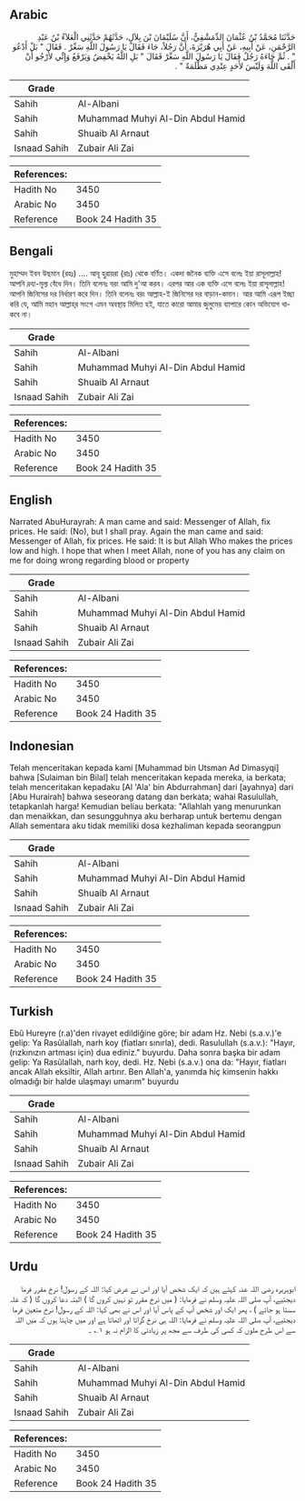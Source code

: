 ## Arabic


<div dir="rtl" lang="ar" style={{fontSize:'larger',backgroundColor:'#f8f9fa',padding:20}}>
حَدَّثَنَا مُحَمَّدُ بْنُ عُثْمَانَ الدِّمَشْقِيُّ، أَنَّ سُلَيْمَانَ بْنَ بِلاَلٍ، حَدَّثَهُمْ حَدَّثَنِي الْعَلاَءُ بْنُ عَبْدِ الرَّحْمَنِ، عَنْ أَبِيهِ، عَنْ أَبِي هُرَيْرَةَ، أَنَّ رَجُلاً، جَاءَ فَقَالَ يَا رَسُولَ اللَّهِ سَعِّرْ ‏.‏ فَقَالَ ‏"‏ بَلْ أَدْعُو ‏"‏ ‏.‏ ثُمَّ جَاءَهُ رَجُلٌ فَقَالَ يَا رَسُولَ اللَّهِ سَعِّرْ فَقَالَ ‏"‏ بَلِ اللَّهُ يَخْفِضُ وَيَرْفَعُ وَإِنِّي لأَرْجُو أَنْ أَلْقَى اللَّهَ وَلَيْسَ لأَحَدٍ عِنْدِي مَظْلَمَةٌ ‏"‏ ‏.‏
</div>
<div style={{backgroundColor:'#f8f9fa',padding:20, marginBottom: 10}}><table> <thead> <tr> <th>Grade</th> <th></th> </tr> </thead> <tbody> <tr><td>Sahih</td><td>Al-Albani</td></tr><tr><td>Sahih</td><td>Muhammad Muhyi Al-Din Abdul Hamid</td></tr><tr><td>Sahih</td><td>Shuaib Al Arnaut</td></tr><tr><td>Isnaad Sahih</td><td>Zubair Ali Zai</td></tr></tbody></table><table> <thead> <tr> <th>References:</th> <th></th> </tr> </thead> <tbody><tr><td>Hadith No</td><td>3450</td></tr><tr><td>Arabic No</td><td>3450</td></tr><tr><td>Reference</td><td>Book 24 Hadith 35</td></tr></tbody></table></div>

## Bengali


<div dir="ltr" lang="bn" style={{fontSize:'larger',backgroundColor:'#f8f9fa',padding:20}}>
মুহাম্মদ ইবন উছমান (রহঃ) .... আবূ হুরায়রা (রাঃ) থেকে বর্ণিত। একদা জনৈক ব্যক্তি এসে বলেঃ ইয়া রাসূলাল্লাহ! আপনি দ্রব্য-মূল্য বেঁধে দিন। তিনি বলেনঃ বরং আমি দু'আ করব। এরপর আর এক ব্যক্তি এসে বলেঃ ইয়া রাসূলাল্লাহ! আপনি জিনিসের দর নির্ধারণ করে দিন। তিনি বলেনঃ বরং আল্লাহ-ই জিনিসের দর বাড়ান-কমান। আর আমি এরূপ ইচ্ছা করি যে, আমি মহান আল্লাহ্‌র সংগে এমন অবস্থায় মিলিত হই, যাতে কারো আমার জুলুমের ব্যাপারে কোন অভিযোগ থাকবে না।
</div>
<div style={{backgroundColor:'#f8f9fa',padding:20, marginBottom: 10}}><table> <thead> <tr> <th>Grade</th> <th></th> </tr> </thead> <tbody> <tr><td>Sahih</td><td>Al-Albani</td></tr><tr><td>Sahih</td><td>Muhammad Muhyi Al-Din Abdul Hamid</td></tr><tr><td>Sahih</td><td>Shuaib Al Arnaut</td></tr><tr><td>Isnaad Sahih</td><td>Zubair Ali Zai</td></tr></tbody></table><table> <thead> <tr> <th>References:</th> <th></th> </tr> </thead> <tbody><tr><td>Hadith No</td><td>3450</td></tr><tr><td>Arabic No</td><td>3450</td></tr><tr><td>Reference</td><td>Book 24 Hadith 35</td></tr></tbody></table></div>

## English


<div dir="ltr" lang="en" style={{fontSize:'larger',backgroundColor:'#f8f9fa',padding:20}}>
Narrated AbuHurayrah: A man came and said: Messenger of Allah, fix prices. He said: (No), but I shall pray. Again the man came and said: Messenger of Allah, fix prices. He said: It is but Allah Who makes the prices low and high. I hope that when I meet Allah, none of you has any claim on me for doing wrong regarding blood or property
</div>
<div style={{backgroundColor:'#f8f9fa',padding:20, marginBottom: 10}}><table> <thead> <tr> <th>Grade</th> <th></th> </tr> </thead> <tbody> <tr><td>Sahih</td><td>Al-Albani</td></tr><tr><td>Sahih</td><td>Muhammad Muhyi Al-Din Abdul Hamid</td></tr><tr><td>Sahih</td><td>Shuaib Al Arnaut</td></tr><tr><td>Isnaad Sahih</td><td>Zubair Ali Zai</td></tr></tbody></table><table> <thead> <tr> <th>References:</th> <th></th> </tr> </thead> <tbody><tr><td>Hadith No</td><td>3450</td></tr><tr><td>Arabic No</td><td>3450</td></tr><tr><td>Reference</td><td>Book 24 Hadith 35</td></tr></tbody></table></div>

## Indonesian


<div dir="ltr" lang="id" style={{fontSize:'larger',backgroundColor:'#f8f9fa',padding:20}}>
Telah menceritakan kepada kami [Muhammad bin Utsman Ad Dimasyqi] bahwa [Sulaiman bin Bilal] telah menceritakan kepada mereka, ia berkata; telah menceritakan kepadaku [Al 'Ala' bin Abdurrahman] dari [ayahnya] dari [Abu Hurairah] bahwa seseorang datang dan berkata; wahai Rasulullah, tetapkanlah harga! Kemudian beliau berkata: "Allahlah yang menurunkan dan menaikkan, dan sesungguhnya aku berharap untuk bertemu dengan Allah sementara aku tidak memiliki dosa kezhaliman kepada seorangpun
</div>
<div style={{backgroundColor:'#f8f9fa',padding:20, marginBottom: 10}}><table> <thead> <tr> <th>Grade</th> <th></th> </tr> </thead> <tbody> <tr><td>Sahih</td><td>Al-Albani</td></tr><tr><td>Sahih</td><td>Muhammad Muhyi Al-Din Abdul Hamid</td></tr><tr><td>Sahih</td><td>Shuaib Al Arnaut</td></tr><tr><td>Isnaad Sahih</td><td>Zubair Ali Zai</td></tr></tbody></table><table> <thead> <tr> <th>References:</th> <th></th> </tr> </thead> <tbody><tr><td>Hadith No</td><td>3450</td></tr><tr><td>Arabic No</td><td>3450</td></tr><tr><td>Reference</td><td>Book 24 Hadith 35</td></tr></tbody></table></div>

## Turkish


<div dir="ltr" lang="tr" style={{fontSize:'larger',backgroundColor:'#f8f9fa',padding:20}}>
Ebû Hureyre (r.a)'den rivayet edildiğine göre; bir adam Hz. Nebi (s.a.v.)'e gelip: Ya Rasûlallah, narh koy (fiatları sınırla), dedi. Rasulullah (s.a.v.): "Hayır, (rızkınızın artması için) dua ediniz." buyurdu. Daha sonra başka bir adam gelip: Ya Rasûlallah, narh koy, dedi. Hz. Nebi (s.a.v.) ona da: "Hayır, fiatları ancak Allah eksiltir, Allah artırır. Ben Allah'a, yanımda hiç kimsenin hakkı olmadığı bir halde ulaşmayı umarım" buyurdu
</div>
<div style={{backgroundColor:'#f8f9fa',padding:20, marginBottom: 10}}><table> <thead> <tr> <th>Grade</th> <th></th> </tr> </thead> <tbody> <tr><td>Sahih</td><td>Al-Albani</td></tr><tr><td>Sahih</td><td>Muhammad Muhyi Al-Din Abdul Hamid</td></tr><tr><td>Sahih</td><td>Shuaib Al Arnaut</td></tr><tr><td>Isnaad Sahih</td><td>Zubair Ali Zai</td></tr></tbody></table><table> <thead> <tr> <th>References:</th> <th></th> </tr> </thead> <tbody><tr><td>Hadith No</td><td>3450</td></tr><tr><td>Arabic No</td><td>3450</td></tr><tr><td>Reference</td><td>Book 24 Hadith 35</td></tr></tbody></table></div>

## Urdu


<div dir="rtl" lang="ur" style={{fontSize:'larger',backgroundColor:'#f8f9fa',padding:20}}>
ابوہریرہ رضی اللہ عنہ کہتے ہیں کہ ایک شخص آیا اور اس نے عرض کیا: اللہ کے رسول! نرخ مقرر فرما دیجئیے، آپ صلی اللہ علیہ وسلم نے فرمایا: ( میں نرخ مقرر تو نہیں کروں گا ) البتہ دعا کروں گا ( کہ غلہ سستا ہو جائے ) ، پھر ایک اور شخص آپ کے پاس آیا اور اس نے بھی کہا: اللہ کے رسول! نرخ متعین فرما دیجئیے، آپ صلی اللہ علیہ وسلم نے فرمایا: اللہ ہی نرخ گراتا اور اٹھاتا ہے اور میں چاہتا ہوں کہ میں اللہ سے اس طرح ملوں کہ کسی کی طرف سے مجھ پر زیادتی کا الزام نہ ہو ۱؎ ۔
</div>
<div style={{backgroundColor:'#f8f9fa',padding:20, marginBottom: 10}}><table> <thead> <tr> <th>Grade</th> <th></th> </tr> </thead> <tbody> <tr><td>Sahih</td><td>Al-Albani</td></tr><tr><td>Sahih</td><td>Muhammad Muhyi Al-Din Abdul Hamid</td></tr><tr><td>Sahih</td><td>Shuaib Al Arnaut</td></tr><tr><td>Isnaad Sahih</td><td>Zubair Ali Zai</td></tr></tbody></table><table> <thead> <tr> <th>References:</th> <th></th> </tr> </thead> <tbody><tr><td>Hadith No</td><td>3450</td></tr><tr><td>Arabic No</td><td>3450</td></tr><tr><td>Reference</td><td>Book 24 Hadith 35</td></tr></tbody></table></div>